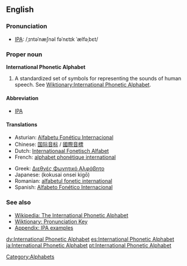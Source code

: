 {{wikipedia}}
==English==

===Pronunciation===
*[[w:IPA|IPA]]: /ˌɪntəˈnæʃnəl fəˈnɛtɪk ˈælfəˌbɛt/

===Proper noun===
'''International Phonetic Alphabet'''
# A standardized set of symbols for representing the sounds of human speech. See [[Wiktionary:International Phonetic Alphabet]].


==== Abbreviation ====
*[[IPA]]

==== Translations ====
{{top}}
*Asturian: [[Alfabetu Fonéticu Internacional]] {{m}}
*Chinese: [[国际音标]] / [[國際音標]]
*Dutch: [[Internationaal Fonetisch Alfabet]]
*French: [[alphabet phonétique international]] {{m}}
{{mid}}
*Greek: [[Διεθνές Φωνητικό Αλφάβητο]] {{n}}
*Japanese: {{JAchar|[[国際音声記号]]}} (kokusai onsei kigō)
*Romanian: [[alfabetul fonetic international]] {{n}}
*Spanish: [[Alfabeto Fonético Internacional]] {{m}}
{{bottom}}

=== See also ===
*[[w:International Phonetic Alphabet|Wikipedia: The International Phonetic Alphabet]]
*[[Wiktionary:Pronunciation|Wiktionary: Pronunciation Key]]
*[[Wiktionary:IPA pronunciation key|Appendix: IPA examples]]

[[Category:Alphabets]]

[[dv:International Phonetic Alphabet]]
[[es:International Phonetic Alphabet]]
[[ja:International Phonetic Alphabet]]
[[pt:International Phonetic Alphabet]]